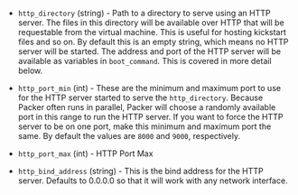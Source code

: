 <!-- Code generated from the comments of the HTTPConfig struct in common/commonsteps/http_config.go; DO NOT EDIT MANUALLY -->

- `http_directory` (string) - Path to a directory to serve using an HTTP server. The files in this
  directory will be available over HTTP that will be requestable from the
  virtual machine. This is useful for hosting kickstart files and so on.
  By default this is an empty string, which means no HTTP server will be
  started. The address and port of the HTTP server will be available as
  variables in `boot_command`. This is covered in more detail below.

- `http_port_min` (int) - These are the minimum and maximum port to use for the HTTP server
  started to serve the `http_directory`. Because Packer often runs in
  parallel, Packer will choose a randomly available port in this range to
  run the HTTP server. If you want to force the HTTP server to be on one
  port, make this minimum and maximum port the same. By default the values
  are `8000` and `9000`, respectively.

- `http_port_max` (int) - HTTP Port Max

- `http_bind_address` (string) - This is the bind address for the HTTP server. Defaults to 0.0.0.0 so that
  it will work with any network interface.
